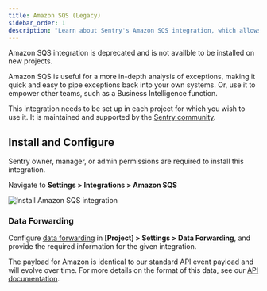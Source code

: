 ```yaml
---
title: Amazon SQS (Legacy)
sidebar_order: 1
description: "Learn about Sentry's Amazon SQS integration, which allows you to forward Sentry events to Amazon SQS for further analysis."
---
```

<Alert>

Amazon SQS integration is deprecated and is not availble to be installed on new projects.

</Alert>
Amazon SQS is useful for a more in-depth analysis of exceptions, making it quick and easy to pipe exceptions back into your own systems. Or, use it to empower other teams, such as a Business Intelligence function.

This integration needs to be set up in each project for which you wish to use it. It is maintained and supported by the [Sentry community](https://open.sentry.io/).

## Install and Configure

<Alert>

Sentry owner, manager, or admin permissions are required to install this integration.

</Alert>

Navigate to **Settings > Integrations > Amazon SQS**

![Install Amazon SQS integration](./img/amazon-sqs.png)

### Data Forwarding

Configure [data forwarding](/concepts/data-management/data-forwarding/) in **[Project] > Settings > Data Forwarding**, and provide the required information for the given integration.

The payload for Amazon is identical to our standard API event payload and will evolve over time. For more details on the format of this data, see our [API documentation](/api/events/retrieve-an-event-for-a-project/).
